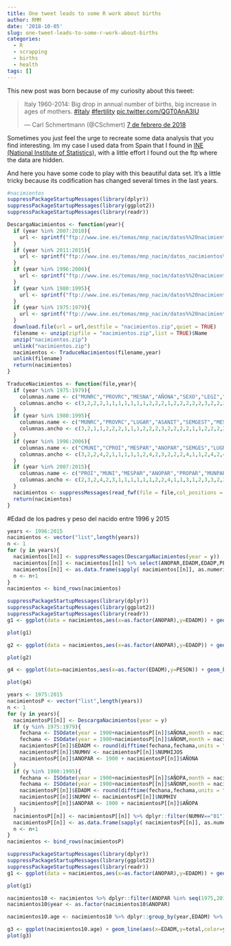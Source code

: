 ```yaml
---
title: One tweet leads to some R work about births
author: RMM
date: '2018-10-05'
slug: one-tweet-leads-to-some-r-work-about-births
categories:
  - R
  - scrapping
  - births
  - health
tags: []
---
```


This new post was born because of my curiosity about this tweet:


<blockquote class="twitter-tweet" data-lang="es"><p lang="en" dir="ltr">Italy 1960-2014: Big drop in annual number of births, big increase in ages of mothers. <a href="https://twitter.com/hashtag/Italy?src=hash&amp;ref_src=twsrc%5Etfw">#Italy</a> <a href="https://twitter.com/hashtag/fertility?src=hash&amp;ref_src=twsrc%5Etfw">#fertility</a> <a href="https://t.co/QGT0AnA3IU">pic.twitter.com/QGT0AnA3IU</a></p>&mdash; Carl Schmertmann (@CSchmert) <a href="https://twitter.com/CSchmert/status/961277371075694592?ref_src=twsrc%5Etfw">7 de febrero de 2018</a></blockquote> <script async src="https://platform.twitter.com/widgets.js" charset="utf-8"></script> 

Sometimes you just feel the urge to recreate some data analysis that you find interesting. Im my case I used data from Spain that I found in [INE (National Institute of Statistics)](https://www.ine.es/dyngs/INEbase/es/operacion.htm?c=Estadistica_C&cid=1254736177007&menu=resultados&secc=1254736195443&idp=1254735573002), with a little effort I found out the ftp where the data are hidden.

And here you have some code to play with this beautiful data set. It's a little tricky because its codification has changed several times in the last years.

```r
#nacimientos
suppressPackageStartupMessages(library(dplyr))
suppressPackageStartupMessages(library(ggplot2))
suppressPackageStartupMessages(library(readr))

DescargaNacimientos <- function(year){
  if (year %in% 2007:2010){
    url <- sprintf("ftp://www.ine.es/temas/mnp_nacim/datos%%20nacimientos%s.zip",substr(year,3,4))
  }
  if (year %in% 2011:2015){
    url <- sprintf("ftp://www.ine.es/temas/mnp_nacim/datos_nacimientos%s.zip",substr(year,3,4))
  }
  if (year %in% 1996:2006){
    url <- sprintf("ftp://www.ine.es/temas/mnp_nacim/datos%%20nacimientos%%20%s.zip",substr(year,3,4))
  }
  if (year %in% 1980:1995){
    url <- sprintf("ftp://www.ine.es/temas/mnp_nacim/datos%%20nacimientos%%20%s.zip",substr(year,3,4))
  }
  if (year %in% 1975:1979){
    url <- sprintf("ftp://www.ine.es/temas/mnp_nacim/datos%%20nacimientos%%20%s.zip",substr(year,3,4))
  }
  download.file(url = url,destfile = "nacimientos.zip",quiet = TRUE)
  filename <- unzip(zipfile = "nacimientos.zip",list = TRUE)$Name
  unzip("nacimientos.zip")
  unlink("nacimientos.zip")
  nacimientos <- TraduceNacimientos(filename,year)
  unlink(filename)
  return(nacimientos)
}

TraduceNacimientos <- function(file,year){
  if (year %in% 1975:1979){
    columnas.name <- c("MUNRC","PROVRC","MESNA","AÑONA","SEXO","LEGI","LUGAR","PS","MULTI","NATURI","NOD","MESNM","AÑONM","PROFM","N1","MESMM","AÑOMM","NUMHIJOS","MESNACUH","AÑONACUH","MUNIRES","PROVRES","MESNP","AÑONP","PROFP","ANCUM","ANCUP","INTERG")
    columnas.ancho <- c(3,2,2,2,1,1,1,1,1,1,1,2,2,2,1,2,2,2,2,2,3,2,2,2,2,2,2,2)
  }
  if (year %in% 1980:1995){
    columnas.name <- c("MUNRC","PROVRC","LUGAR","ASANIT","SEMGEST","MESPA","AÑOPA","MULTI","NATURI","NORMAL","MESNM","AÑONM","PROFM","MUNIRES","PROVRES","NUMHIV","MESPANT","AÑOPANT","CASADA","CASAPV","MESMAC","AÑOMAC","MESNP","AÑONP","PROFP")
    columnas.ancho <- c(3,2,1,1,2,2,2,1,1,1,2,2,2,3,2,2,2,2,1,1,2,2,2,2,2)
  }
  if (year %in% 1996:2006){
    columnas.name <- c("CMUNI","CPROI","MESPAR","ANOPAR","SEMGES","LUGNAC","PARASIS","MULTI","NATURI","NORMAL","MESNM","AÑONM","PROFM","MUNM","PROVM","NUMHV","MESHAN","AÑOHAN","CAS","CASP","MESMAT","AÑOMAT","MESNP","AÑONP","PROFP","TMUNIN","TMUNR","EDADM","EDADMM","ANOCA","ININHA","EDADP","SEXO","NACV","V24HN","PESON","CODCAUN","CODCAU4N","NACMAD","NACPAD")
    columnas.ancho <- c(3,2,2,4,2,1,1,1,1,1,2,4,2,3,2,2,2,4,1,1,2,4,2,4,2,1,1,2,2,2,3,2,1,1,1,4,3,1,3,3)
  }
  if (year %in% 2007:2015){
    columnas.name <- c("PROI","MUNI","MESPAR","ANOPAR","PROPAR","MUNPAR","LUGARPA","ASISTIDO","MULTIPLI","NORMA","CESAREA","INTERSEM","SEMANAS","MESNACM","AÑONACM","NACIOEM","NACIOXM","PAISNACM","CUANNACM","PROMA","MUNMA","PAISNXM","PROREM","MUNREM","PAISRXM","ESTUDIOM","CAUTOM","ECIVM","CASPNM","MESMAT","AÑOMAT","PHECHO","ESTABLE1","MESEST1","AÑOEST1","NUMH","NUMHV","MESHAN","AÑOHAN","PROHANTE","MUNHANTE","PAISHANTX","NACIOEHA","NACIOXHA","PAISNAHA","MESNACP","AÑONACP","NACIOEP","NACIOXP","PAISNACP","CUANNACP","PROPA","MUNPA","PAISNXP","DONDEP","PROREP","MUNREP","PAISRXP","ESTUDIOP","CAUTOP","TMUNIN","TMUNNM","TMUNNP","TMUNNHA","TMUNRM","TMUNRP","TPAISNACIMIENTOMADRE","TPAISNACIMIENTOPADRE","TPAISNACIMIENTOHIJOANTE","TPAISRMADRE","TPAISRPADRE","TPAISNACIONALIDADMADRE","TPAISNACIONALIDADPADRE","TPAISNACIONALIDADHIJOANT","TPAISNACIONALIDADNACIDO","EDADM","EDADMM","EDADMREL","ANOCA","ANOREL","INIHA","BLANCOS1","EDADP","NACIOEN","NACIOXN","PAISNACN","SEXO","PESON","V24HN","NACVN","AUTOPSN","MUERN","CODCA1N","CODCA2N","CODCA4N","CLASIF","SORDENV","NUMHVT","TMUNPAR","BLANCOS2")
    columnas.ancho <- c(2,3,2,4,2,3,1,1,1,1,1,1,2,2,4,1,1,3,1,2,3,3,2,3,3,2,2,1,1,2,4,1,1,2,4,2,2,2,4,2,3,3,1,1,3,2,4,1,1,3,1,2,3,3,1,2,3,3,2,2,1,1,1,1,1,1,1,1,1,1,1,1,1,1,1,2,2,2,2,2,3,3,2,1,1,3,1,4,1,1,1,1,1,2,1,1,2,2,1,17)
  }
  nacimientos <- suppressMessages(read_fwf(file = file,col_positions = fwf_widths(columnas.ancho,columnas.name),progress = TRUE))
  return(nacimientos)
}
```

#Edad de los padres y peso del nacido entre 1996 y 2015
```r
years <- 1996:2015
nacimientos <- vector("list",length(years))
n <- 1
for (y in years){
  nacimientos[[n]] <- suppressMessages(DescargaNacimientos(year = y))
  nacimientos[[n]] <- nacimientos[[n]] %>% select(ANOPAR,EDADM,EDADP,PESON)
  nacimientos[[n]] <- as.data.frame(sapply( nacimientos[[n]], as.numeric ))
  n <- n+1
}
nacimientos <- bind_rows(nacimientos)
```

```r
suppressPackageStartupMessages(library(dplyr))
suppressPackageStartupMessages(library(ggplot2))
suppressPackageStartupMessages(library(readr))
g1 <- ggplot(data = nacimientos,aes(x=as.factor(ANOPAR),y=EDADM)) + geom_boxplot(outlier.alpha = 0.1) + labs(title="Edad media de las madres",subtitle="Nacimientos 1996-2015",caption="Fuente: INE") + xlab("Año")

plot(g1)

g2 <- ggplot(data = nacimientos,aes(x=as.factor(ANOPAR),y=EDADP)) + geom_boxplot(outlier.alpha = 0.1) + labs(title="Edad media de los padres",subtitle="Nacimientos 1996-2015",caption="Fuente: INE") + xlab("Año")

plot(g2)

g4 <- ggplot(data=nacimientos,aes(x=as.factor(EDADM),y=PESON)) + geom_boxplot(outlier.alpha = 0.1) + labs(title="Peso medio de los nacidos según edad de la madre",subtitle="Nacimientos 1996-2015",caption="Fuente: INE") + xlab("Edad")

plot(g4)
```

```r
years <- 1975:2015
nacimientosP <- vector("list",length(years))
n <- 1
for (y in years){
  nacimientosP[[n]] <- DescargaNacimientos(year = y)
  if (y %in% 1975:1979){
    fechana <- ISOdate(year = 1900+nacimientosP[[n]]$AÑONA,month = nacimientosP[[n]]$MESNA,day = 1)
    fechama <- ISOdate(year = 1900+nacimientosP[[n]]$AÑONM,month = nacimientosP[[n]]$MESNM,day = 1)
    nacimientosP[[n]]$EDADM <- round(difftime(fechana,fechama,units = "days")/365)
    nacimientosP[[n]]$NUMHV <- nacimientosP[[n]]$NUMHIJOS
    nacimientosP[[n]]$ANOPAR <- 1900 + nacimientosP[[n]]$AÑONA
  }
  if (y %in% 1980:1995){
    fechana <- ISOdate(year = 1900+nacimientosP[[n]]$AÑOPA,month = nacimientosP[[n]]$MESPA,day = 1)
    fechama <- ISOdate(year = 1900+nacimientosP[[n]]$AÑONM,month = nacimientosP[[n]]$MESNM,day = 1)
    nacimientosP[[n]]$EDADM <- round(difftime(fechana,fechama,units = "days")/365)
    nacimientosP[[n]]$NUMHV <- nacimientosP[[n]]$NUMHIV
    nacimientosP[[n]]$ANOPAR <- 1900 + nacimientosP[[n]]$AÑOPA
  }
  nacimientosP[[n]] <- nacimientosP[[n]] %>% dplyr::filter(NUMHV=="01") %>% select(ANOPAR,EDADM)
  nacimientosP[[n]] <- as.data.frame(sapply( nacimientosP[[n]], as.numeric ))
  n <- n+1
}
nacimientos <- bind_rows(nacimientosP)
```

```r
suppressPackageStartupMessages(library(dplyr))
suppressPackageStartupMessages(library(ggplot2))
suppressPackageStartupMessages(library(readr))
g1 <- ggplot(data = nacimientos,aes(x=as.factor(ANOPAR),y=EDADM)) + geom_boxplot(outlier.alpha = 0.1) + labs(title="Edad media de las madres primerizas",subtitle="Nacimientos 1975-2015",caption="Fuente: INE") + xlab("Año")

plot(g1)

nacimientos10 <- nacimientos %>% dplyr::filter(ANOPAR %in% seq(1975,2015,10))
nacimientos10$year <- as.factor(nacimientos10$ANOPAR)

nacimientos10.age <- nacimientos10 %>% dplyr::group_by(year,EDADM) %>% dplyr::summarise(total=n())

g3 <- ggplot(nacimientos10.age) + geom_line(aes(x=EDADM,y=total,color=year))+ labs(title="Births by age of mother",subtitle="Births 1975-2015",caption="Source: INE") + xlab("Age") + ylab("Total births")
plot(g3)

```



